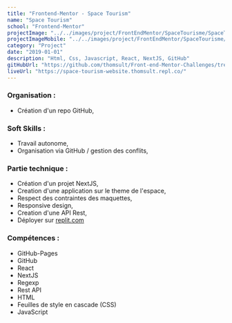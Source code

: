 ```yaml
---
title: "Frontend-Mentor - Space Tourism"
name: "Space Tourism"
school: "Frontend-Mentor"
projectImage: "../../images/project/FrontEndMentor/SpaceTourisme/SpaceTourismeDesktop1.png"
projectImageMobile: "../../images/project/FrontEndMentor/SpaceTourisme/SpaceTourismMobile1.png"
category: "Project"
date: "2019-01-01"
description: "Html, Css, Javascript, React, NextJS, GitHub"
gitHubUrl: "https://github.com/thomsult/Front-end-Mentor-Challenges/tree/master/space-tourism-website-main"
liveUrl: "https://space-tourism-website.thomsult.repl.co/"
---
```


### Organisation : 
- Création d'un repo GitHub, 

### Soft Skills : 
- Travail autonome, 
- Organisation via GitHub / gestion des conflits, 

### Partie technique : 
- Création d'un projet NextJS,
- Creation d'une application sur le theme de l'espace,
- Respect des contraintes des maquettes,
- Responsive design,
- Creation d'une API Rest,
- Déployer sur [replit.com](https://replit.com/) 

### Compétences : 
- GitHub-Pages 
- GitHub
- React
- NextJS
- Regexp
- Rest API
- HTML 
- Feuilles de style en cascade (CSS) 
- JavaScript